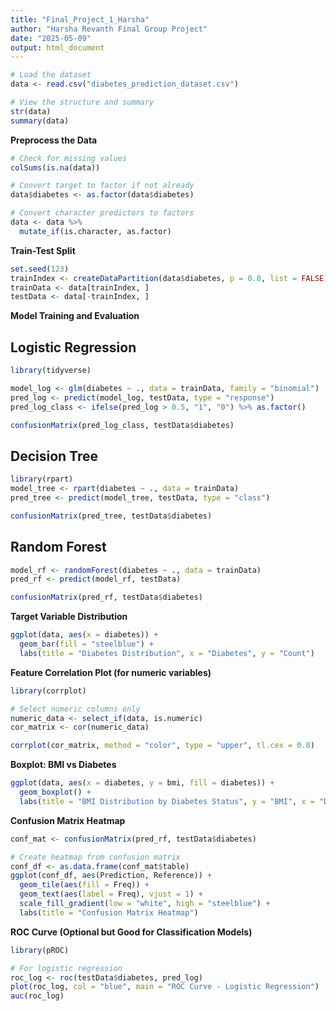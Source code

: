 ---
title: "Final_Project_1_Harsha"
author: "Harsha Revanth Final Group Project"
date: "2025-05-09" 
output: html_document
---

```{r}
# Load the dataset
data <- read.csv("diabetes_prediction_dataset.csv")

# View the structure and summary
str(data)
summary(data)
```

**Preprocess the Data**

```{r}
# Check for missing values
colSums(is.na(data))

# Convert target to factor if not already
data$diabetes <- as.factor(data$diabetes)

# Convert character predictors to factors
data <- data %>%
  mutate_if(is.character, as.factor)
```

**Train-Test Split**

```{r}
set.seed(123)
trainIndex <- createDataPartition(data$diabetes, p = 0.8, list = FALSE)
trainData <- data[trainIndex, ]
testData <- data[-trainIndex, ]

```


**Model Training and Evaluation**

## Logistic Regression

```{r}
library(tidyverse)

model_log <- glm(diabetes ~ ., data = trainData, family = "binomial")
pred_log <- predict(model_log, testData, type = "response")
pred_log_class <- ifelse(pred_log > 0.5, "1", "0") %>% as.factor()

confusionMatrix(pred_log_class, testData$diabetes)

```

## Decision Tree

```{r}
library(rpart)
model_tree <- rpart(diabetes ~ ., data = trainData)
pred_tree <- predict(model_tree, testData, type = "class")

confusionMatrix(pred_tree, testData$diabetes)
```

## Random Forest

```{r}
model_rf <- randomForest(diabetes ~ ., data = trainData)
pred_rf <- predict(model_rf, testData)

confusionMatrix(pred_rf, testData$diabetes)
```

**Target Variable Distribution**
```{r}
ggplot(data, aes(x = diabetes)) +
  geom_bar(fill = "steelblue") +
  labs(title = "Diabetes Distribution", x = "Diabetes", y = "Count")

```

**Feature Correlation Plot (for numeric variables)**

```{r}
library(corrplot)

# Select numeric columns only
numeric_data <- select_if(data, is.numeric)
cor_matrix <- cor(numeric_data)

corrplot(cor_matrix, method = "color", type = "upper", tl.cex = 0.8)

```

**Boxplot: BMI vs Diabetes**

```{r}
ggplot(data, aes(x = diabetes, y = bmi, fill = diabetes)) +
  geom_boxplot() +
  labs(title = "BMI Distribution by Diabetes Status", y = "BMI", x = "Diabetes")

```

**Confusion Matrix Heatmap**

```{r}
conf_mat <- confusionMatrix(pred_rf, testData$diabetes)

# Create heatmap from confusion matrix
conf_df <- as.data.frame(conf_mat$table)
ggplot(conf_df, aes(Prediction, Reference)) +
  geom_tile(aes(fill = Freq)) +
  geom_text(aes(label = Freq), vjust = 1) +
  scale_fill_gradient(low = "white", high = "steelblue") +
  labs(title = "Confusion Matrix Heatmap")

```

**ROC Curve (Optional but Good for Classification Models)**

```{r}
library(pROC)

# For logistic regression
roc_log <- roc(testData$diabetes, pred_log)
plot(roc_log, col = "blue", main = "ROC Curve - Logistic Regression")
auc(roc_log)

```


